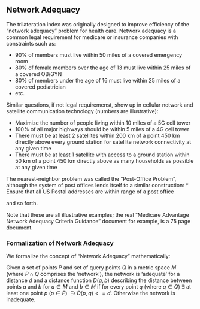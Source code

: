 ## Network Adequacy

The trilateration index was originally designed to improve efficiency of the "network adequacy" problem for health care.  Network adequacy is a common legal requirement for medicare or insurance companies with constraints such as:

* 90% of members must live within 50 miles of a covered emergency room
* 80% of female members over the age of 13 must live within 25 miles of a covered OB/GYN
* 80% of members under the age of 16 must live within 25 miles of a covered pediatrician
* etc.

Similar questions, if not legal requiremenst, show up in cellular network and satellite communication technology (numbers are illustrative):

* Maximize the number of people living within 10 miles of a 5G cell tower
* 100% of all major highways should be within 5 miles of a 4G cell tower
* There must be at least 2 satellites within 200 km of a point 450 km directly above every ground station for satellite network connectivity at any given time
* There must be at least 1 satellite with access to a ground station within 50 km of a point 450 km directly above as many households as possible at any given time

The nearest-neighbor problem was called the "Post-Office Problem", although the system of post offices lends itself to a similar construction:
* Ensure that all US Postal addresses are within range of a post office 

and so forth.

Note that these are all illustrative examples; the real "Medicare Advantage Network Adequacy Criteria Guidance" document for example, is a 75 page document.


### Formalization of Network Adequacy

We formalize the concept of "Network Adequacy" mathematically:

Given a set of points $P$ and set of query points $Q$ in a metric space $M$ (where $P \cap Q$ comprises the 'network'), the network is 'adequate' for a distance $d$ and a distance function $D(a, b)$ describing the distance between points $a$ and $b$ for $a \in M$ and $b \in M$ if for every point $q$ (where $q \in Q$) $\exists$ at least one point $p$ ($p \in P$) $\ni D(p, q) <= d$.  Otherwise the network is inadequate.



